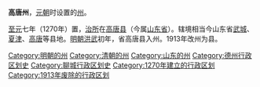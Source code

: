 '''高唐州'''，[[元朝|元朝]]时设置的[[州|州]]。

[[至元_(忽必烈)|至元]]七年（1270年）置，[[治所|治所]]在[[高唐县|高唐县]]（今属[[山东省|山东省]]）。辖境相当今山东省[[武城县|武城]]、[[夏津县|夏津]]、[[高唐县|高唐]]等县地。[[明朝|明朝]][[洪武|洪武]]初年，省高唐县入州。1913年改州为县。

{{元朝行政区划|nocat}}
{{山东行政区划小作品}}
[[Category:明朝的州|Category:明朝的州]]
[[Category:清朝的州|Category:清朝的州]]
[[Category:山东的州|Category:山东的州]]
[[Category:德州行政区划史|Category:德州行政区划史]]
[[Category:聊城行政区划史|Category:聊城行政区划史]]
[[Category:1270年建立的行政区划|Category:1270年建立的行政区划]]
[[Category:1913年废除的行政区划|Category:1913年废除的行政区划]]